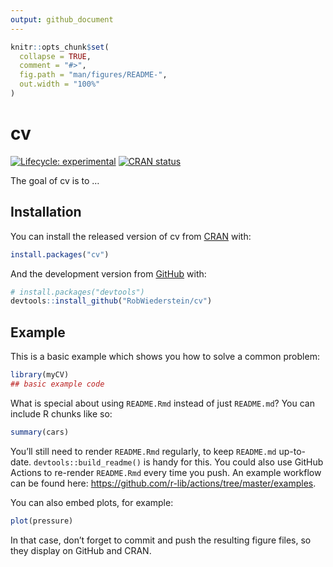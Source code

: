 ```yaml
---
output: github_document
---
```


<!-- README.md is generated from README.Rmd. Please edit that file -->

```r
knitr::opts_chunk$set(
  collapse = TRUE,
  comment = "#>",
  fig.path = "man/figures/README-",
  out.width = "100%"
)
```

# cv

<!-- badges: start -->
[![Lifecycle: experimental](https://img.shields.io/badge/lifecycle-experimental-orange.svg)](https://lifecycle.r-lib.org/articles/stages.html#experimental)
[![CRAN status](https://www.r-pkg.org/badges/version/cv)](https://CRAN.R-project.org/package=cv)
<!-- badges: end -->

The goal of cv is to ...

## Installation

You can install the released version of cv from [CRAN](https://CRAN.R-project.org) with:

``` r
install.packages("cv")
```

And the development version from [GitHub](https://github.com/) with:

``` r
# install.packages("devtools")
devtools::install_github("RobWiederstein/cv")
```
## Example

This is a basic example which shows you how to solve a common problem:

```r
library(myCV)
## basic example code
```

What is special about using `README.Rmd` instead of just `README.md`? You can include R chunks like so:

```r
summary(cars)
```

You'll still need to render `README.Rmd` regularly, to keep `README.md` up-to-date. `devtools::build_readme()` is handy for this. You could also use GitHub Actions to re-render `README.Rmd` every time you push. An example workflow can be found here: <https://github.com/r-lib/actions/tree/master/examples>.

You can also embed plots, for example:

```r
plot(pressure)
```

In that case, don't forget to commit and push the resulting figure files, so they display on GitHub and CRAN.
